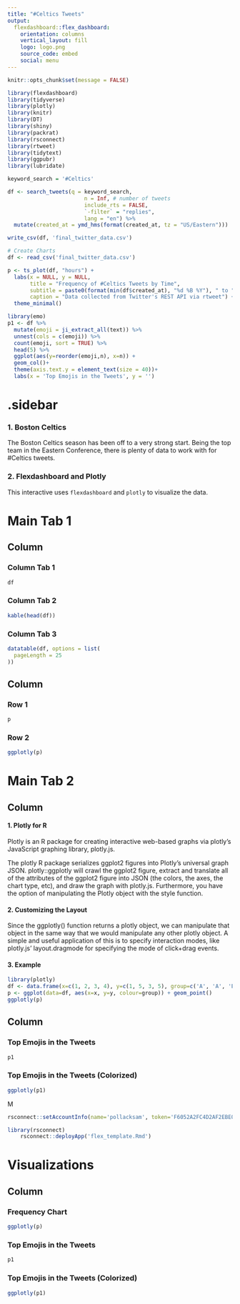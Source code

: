 ```yaml
---
title: "#Celtics Tweets"
output: 
  flexdashboard::flex_dashboard:
    orientation: columns
    vertical_layout: fill
    logo: logo.png
    source_code: embed
    social: menu
---
```



```r
knitr::opts_chunk$set(message = FALSE)
```

```r
library(flexdashboard)
library(tidyverse)
library(plotly)
library(knitr)
library(DT)
library(shiny)
library(packrat)
library(rsconnect)
library(rtweet) 
library(tidytext)
library(ggpubr) 
library(lubridate)
```


```r
keyword_search = '#Celtics'

df <- search_tweets(q = keyword_search, 
                        n = Inf, # number of tweets
                        include_rts = FALSE,
                        `-filter` = "replies",
                        lang = "en") %>% 
  mutate(created_at = ymd_hms(format(created_at, tz = "US/Eastern")))

write_csv(df, 'final_twitter_data.csv')
```


```r
# Create Charts
df <- read_csv('final_twitter_data.csv')

p <- ts_plot(df, "hours") +
  labs(x = NULL, y = NULL,
       title = "Frequency of #Celtics Tweets by Time",
       subtitle = paste0(format(min(df$created_at), "%d %B %Y"), " to ", format(max(df$created_at),"%d %B %Y")),
       caption = "Data collected from Twitter's REST API via rtweet") +
  theme_minimal()

library(emo)
p1 <- df %>%
  mutate(emoji = ji_extract_all(text)) %>%
  unnest(cols = c(emoji)) %>%
  count(emoji, sort = TRUE) %>%
  head(5) %>% 
  ggplot(aes(y=reorder(emoji,n), x=n)) +
  geom_col()+
  theme(axis.text.y = element_text(size = 40))+
  labs(x = 'Top Emojis in the Tweets', y = '')
```

{.sidebar}
=======================================================================

### 1. Boston Celtics

The Boston Celtics season has been off to a very strong start. Being the top team in the Eastern Conference, there is plenty of data to work with for #Celtics tweets.

### 2. Flexdashboard and Plotly

This interactive uses `flexdashboard` and `plotly` to visualize the data. 

Main Tab 1
=======================================================================

Column {data-width=500, .tabset}
-----------------------------------------------------------------------

### Column Tab 1

```r
df
```


### Column Tab 2

```r
kable(head(df))
```


### Column Tab 3

```r
datatable(df, options = list(
  pageLength = 25
))
```


Column {data-width=500}
-----------------------------------------------------------------------

### Row 1

```r
p
```

### Row 2

```r
ggplotly(p)
```


Main Tab 2
=======================================================================

Column {data-width=500}
-----------------------------------------------------------------------

#### 1. Plotly for R

Plotly is an R package for creating interactive web-based graphs via plotly's JavaScript graphing library, plotly.js.

The plotly R package serializes ggplot2 figures into Plotly's universal graph JSON. plotly::ggplotly will crawl the ggplot2 figure, extract and translate all of the attributes of the ggplot2 figure into JSON (the colors, the axes, the chart type, etc), and draw the graph with plotly.js. Furthermore, you have the option of manipulating the Plotly object with the style function.


#### 2. Customizing the Layout

Since the ggplotly() function returns a plotly object, we can manipulate that object in the same way that we would manipulate any other plotly object. A simple and useful application of this is to specify interaction modes, like plotly.js' layout.dragmode for specifying the mode of click+drag events.


#### 3. Example

```r
library(plotly)
df <- data.frame(x=c(1, 2, 3, 4), y=c(1, 5, 3, 5), group=c('A', 'A', 'B', 'B'))
p <- ggplot(data=df, aes(x=x, y=y, colour=group)) + geom_point()
ggplotly(p)
```



Column {data-width=500}
-----------------------------------------------------------------------

### Top Emojis in the Tweets

```r
p1
```

### Top Emojis in the Tweets (Colorized)

```r
ggplotly(p1)
```

M
```r
rsconnect::setAccountInfo(name='pollacksam', token='F6052A2FC4D2AF2EBE0C0F7E7FE96232', secret='7KhO98PHpOrj4NubfNWJFIOVb8EDdWpf5dez/9Nb')

library(rsconnect)
    rsconnect::deployApp('flex_template.Rmd')
```

Visualizations
=======================================================================

Column {data-width=500}
-----------------------------------------------------------------------

### Frequency Chart

```r
ggplotly(p)
```

### Top Emojis in the Tweets

```r
p1
```

### Top Emojis in the Tweets (Colorized)

```r
ggplotly(p1)
```
